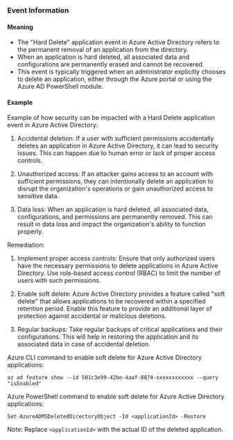 
### Event Information

#### Meaning

- The "Hard Delete" application event in Azure Active Directory refers to the permanent removal of an application from the directory.
- When an application is hard deleted, all associated data and configurations are permanently erased and cannot be recovered.
- This event is typically triggered when an administrator explicitly chooses to delete an application, either through the Azure portal or using the Azure AD PowerShell module.

#### Example

Example of how security can be impacted with a Hard Delete application event in Azure Active Directory:

1. Accidental deletion: If a user with sufficient permissions accidentally deletes an application in Azure Active Directory, it can lead to security issues. This can happen due to human error or lack of proper access controls.

2. Unauthorized access: If an attacker gains access to an account with sufficient permissions, they can intentionally delete an application to disrupt the organization's operations or gain unauthorized access to sensitive data.

3. Data loss: When an application is hard deleted, all associated data, configurations, and permissions are permanently removed. This can result in data loss and impact the organization's ability to function properly.

Remediation:

1. Implement proper access controls: Ensure that only authorized users have the necessary permissions to delete applications in Azure Active Directory. Use role-based access control (RBAC) to limit the number of users with such permissions.

2. Enable soft delete: Azure Active Directory provides a feature called "soft delete" that allows applications to be recovered within a specified retention period. Enable this feature to provide an additional layer of protection against accidental or malicious deletions.

3. Regular backups: Take regular backups of critical applications and their configurations. This will help in restoring the application and its associated data in case of accidental deletion.

Azure CLI command to enable soft delete for Azure Active Directory applications:

```
az ad feature show --id 501c3e99-42be-4aaf-8874-xxxxxxxxxxxx --query "isEnabled"
```

Azure PowerShell command to enable soft delete for Azure Active Directory applications:

```
Set-AzureADMSDeletedDirectoryObject -Id <applicationId> -Restore
```

Note: Replace `<applicationId>` with the actual ID of the deleted application.

